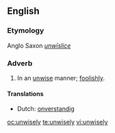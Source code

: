 ==English==

===Etymology===
Anglo Saxon ''[[unwīslice]]''

===Adverb===
{{infl|en|adverb}}

# In an [[unwise]] manner; [[foolishly]].

====Translations====
* Dutch: [[onverstandig]]

[[oc:unwisely]]
[[te:unwisely]]
[[vi:unwisely]]